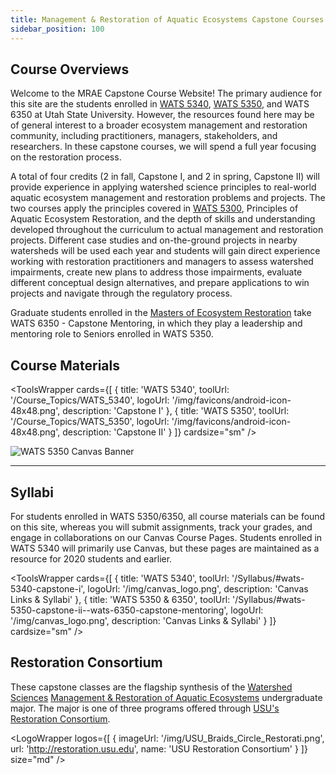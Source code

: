 ```yaml
---
title: Management & Restoration of Aquatic Ecosystems Capstone Courses
sidebar_position: 100
---
```


## Course Overviews

Welcome to the MRAE Capstone Course Website! The primary audience for this site are the students enrolled in [WATS 5340](http://catalog.usu.edu/preview_course_nopop.php?catoid=12&coid=137186), [WATS 5350](http://catalog.usu.edu/preview_course_nopop.php?catoid=12&coid=137187), and WATS 6350 at Utah State University. However, the resources found here may be of general interest to a broader ecosystem management and restoration community, including practitioners, managers, stakeholders, and researchers. In these capstone courses, we will spend a full year focusing on the restoration process.

A total of four credits (2 in fall, Capstone I, and 2 in spring, Capstone II) will provide experience in applying watershed science principles to real-world aquatic ecosystem management and restoration problems and projects. The two courses apply the principles covered in [WATS 5300](http://catalog.usu.edu/preview_course_nopop.php?catoid=12&coid=128841), Principles of Aquatic Ecosystem Restoration, and the depth of skills and understanding developed throughout the curriculum to actual management and restoration projects. Different case studies and on-the-ground projects in nearby watersheds will be used each year and students will gain direct experience working with restoration practitioners and managers to assess watershed impairments, create new plans to address those impairments, evaluate different conceptual design alternatives, and prepare applications to win projects and navigate through the regulatory process.

Graduate students enrolled in the [Masters of Ecosystem Restoration](https://www.usu.edu/restoration/programs/ecological-restoration-degree) take WATS 6350 - Capstone Mentoring, in which they play a leadership and mentoring role to Seniors enrolled in WATS 5350.

## Course Materials

<ToolsWrapper
  cards={[
	{
	  title: 'WATS 5340',
	  toolUrl: '/Course_Topics/WATS_5340',
	  logoUrl: '/img/favicons/android-icon-48x48.png',
	  description: 'Capstone I'
	},
	{
	  title: 'WATS 5350',
	  toolUrl: '/Course_Topics/WATS_5350',
	  logoUrl: '/img/favicons/android-icon-48x48.png',
	  description: 'Capstone II'
	}
  ]}
  cardsize="sm"
/>

![WATS 5350 Canvas Banner](/img/WATS-5350_Canvas_Banner.png)

------

## Syllabi

For students enrolled in WATS 5350/6350, all course materials can be found on this site, whereas you will submit assignments, track your grades, and engage in collaborations on our Canvas Course Pages. Students enrolled in WATS 5340 will primarily use Canvas, but these pages are maintained as a resource for 2020 students and earlier.

<ToolsWrapper
  cards={[
	{
	  title: 'WATS 5340',
	  toolUrl: '/Syllabus/#wats-5340-capstone-i',
	  logoUrl: '/img/canvas_logo.png',
	  description: 'Canvas Links & Syllabi'
	},
	{
	  title: 'WATS 5350 & 6350',
	  toolUrl: '/Syllabus/#wats-5350-capstone-ii--wats-6350-capstone-mentoring',
	  logoUrl: '/img/canvas_logo.png',
	  description: 'Canvas Links & Syllabi'
	}
  ]}
  cardsize="sm"
/>

## Restoration Consortium

These capstone classes are the flagship synthesis of the [Watershed Sciences](https://qcnr.usu.edu/wats/index) [Management & Restoration of Aquatic Ecosystems](https://qcnr.usu.edu/undergraduates/prospective/degrees/aquatic_ecosystems) undergraduate major. The major is one of three programs offered through [USU's Restoration Consortium](http://restoration.usu.edu).


<LogoWrapper
  logos={[
	{
	  imageUrl: '/img/USU_Braids_Circle_Restorati.png',
	  url: 'http://restoration.usu.edu',
	  name: 'USU Restoration Consortium'
	}
  ]}
  size="md"
/>
